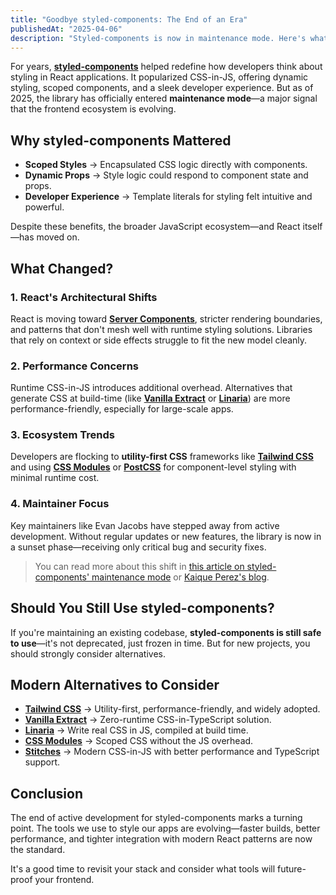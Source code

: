 ```yaml
---
title: "Goodbye styled-components: The End of an Era"
publishedAt: "2025-04-06"
description: "Styled-components is now in maintenance mode. Here's what that means for the future of styling in React and what alternatives you should consider."
---
```


For years, [**styled-components**](https://styled-components.com/) helped redefine how developers think about styling in React applications. It popularized CSS-in-JS, offering dynamic styling, scoped components, and a sleek developer experience. But as of 2025, the library has officially entered **maintenance mode**—a major signal that the frontend ecosystem is evolving.

## Why styled-components Mattered

- **Scoped Styles** → Encapsulated CSS logic directly with components.
- **Dynamic Props** → Style logic could respond to component state and props.
- **Developer Experience** → Template literals for styling felt intuitive and powerful.

Despite these benefits, the broader JavaScript ecosystem—and React itself—has moved on.

## What Changed?

### 1. React's Architectural Shifts

React is moving toward [**Server Components**](https://react.dev/learn/server-components), stricter rendering boundaries, and patterns that don't mesh well with runtime styling solutions. Libraries that rely on context or side effects struggle to fit the new model cleanly.

### 2. Performance Concerns

Runtime CSS-in-JS introduces additional overhead. Alternatives that generate CSS at build-time (like [**Vanilla Extract**](https://vanilla-extract.style/) or [**Linaria**](https://linaria.dev/)) are more performance-friendly, especially for large-scale apps.

### 3. Ecosystem Trends

Developers are flocking to **utility-first CSS** frameworks like [**Tailwind CSS**](https://tailwindcss.com/) and using [**CSS Modules**](https://github.com/css-modules/css-modules) or [**PostCSS**](https://postcss.org/) for component-level styling with minimal runtime cost.

### 4. Maintainer Focus

Key maintainers like Evan Jacobs have stepped away from active development. Without regular updates or new features, the library is now in a sunset phase—receiving only critical bug and security fixes.

> You can read more about this shift in [this article on styled-components' maintenance mode](https://fadamakis.com/rip-styled-components-now-what-a8717df86e86) or [Kaique Perez's blog](https://medium.com/@kaiqueperezz/is-styled-components-reaching-the-end-of-the-road-e58084486667).

## Should You Still Use styled-components?

If you're maintaining an existing codebase, **styled-components is still safe to use**—it's not deprecated, just frozen in time. But for new projects, you should strongly consider alternatives.

## Modern Alternatives to Consider

- [**Tailwind CSS**](https://tailwindcss.com/) → Utility-first, performance-friendly, and widely adopted.
- [**Vanilla Extract**](https://vanilla-extract.style/) → Zero-runtime CSS-in-TypeScript solution.
- [**Linaria**](https://linaria.dev/) → Write real CSS in JS, compiled at build time.
- [**CSS Modules**](https://github.com/css-modules/css-modules) → Scoped CSS without the JS overhead.
- [**Stitches**](https://stitches.dev/) → Modern CSS-in-JS with better performance and TypeScript support.

## Conclusion

The end of active development for styled-components marks a turning point. The tools we use to style our apps are evolving—faster builds, better performance, and tighter integration with modern React patterns are now the standard.

It's a good time to revisit your stack and consider what tools will future-proof your frontend.
